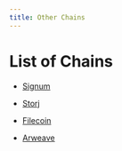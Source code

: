 ```yaml
---
title: Other Chains
---
```


# List of Chains

- [Signum](https://signum.network/)
- [Storj](https://www.storj.io/)

- [Filecoin](https://filecoin.io/)
- [Arweave](https://arweave.org/)